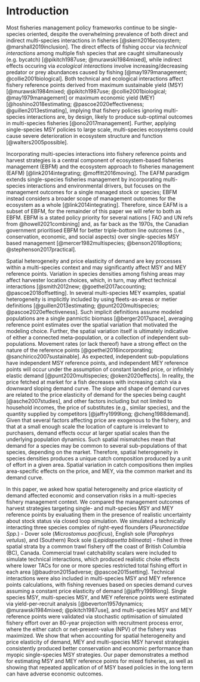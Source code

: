 # Introduction

Most fisheries management policy frameworks continue to be single-species 
oriented, despite the overwhelming prevalence of both direct and indirect 
multi-species interactions in fisheries [@skern2016ecosystem; 
@marshall2019inclusion]. The direct effects of fishing occur via *technical 
interactions* among multiple fish species that are caught simultaneously
(e.g. bycatch) [@pikitch1987use; @murawski1984mixed], while indirect effects
occuring via *ecological interactions* involve increasing/decreasing
predator or prey abundances caused by fishing [@may1979management; 
@collie2001biological]. Both technical and ecological interactions affect 
fishery reference points derived from maximum sustainable yield (MSY) 
[@murawski1984mixed; @pikitch1987use; @collie2001biological; 
@may1979management] or maximum economic yield (MEY) [@hoshino2018estimating;
@pascoe2020effectiveness; @guillen2013estimating], implying that fishery 
policies ignoring multi-species interactions are, by design, likely to 
produce sub-optimal outcomes in multi-species fisheries [@ono2017management]. 
Further, applying single-species MSY policies to large scale, multi-species 
ecosystems could cause severe deterioration in ecosystem 
structure and function [@walters2005possible]. 

Incorporating multi-species interactions into fishery reference
points and harvest strategies is a central component of ecosystem-based 
fisheries management (EBFM) and the ecosystem approach to fisheries 
management (EAFM) [@link2014integrating; @moffitt2016moving]. The EAFM 
paradigm extends single-species fisheries management by incorporating 
multi-species interactions and environmental drivers, but focuses on the 
management outcomes for a single managed stock or species; EBFM instead
considers a broader scope of management outcomes for the ecosystem as a 
whole [@link2014integrating]. Therefore, since EAFM is a subset of EBFM, 
for the remainder of this paper we will refer to both as EBFM. EBFM is a 
stated policy priority for several nations [ FAO and UN refs 
from @howell2021combining] and, as far back as the 1970s, the Canadian 
government prioritised EBFM for better triple-bottom line outcomes (i.e.,
conservation, economic, and social aspects) over single-species MSY based
management [@mercer1982multispecies; @benson2018options; 
@stephenson2017practical].

Spatial heterogeneity and price elasticity of demand are key processes 
within a multi-species context and may significantly affect MSY and 
MEY reference points. Variation 
in species densities among fishing areas may affect harvester location 
choices, which, in turn, may affect technical interactions [@smith2012new; 
@goethel2017accounting; @pascoe2018offsetting]. In several multi-species
MEY examples, spatial heterogeneity is implicitly included by using 
fleets-as-areas or metier definitions [@guillen2013estimating; 
@punt2020multispecies; @pascoe2020effectiveness]. Such implicit definitions
assume modeled populations are a single panmictic biomass 
[@berger2017space], averaging reference point estimates over the spatial 
variation that motivated the modeling choice. Further, the spatial
variation itself is ultimately indicative of either a connected 
meta-population, or a collection of independent sub-populations. Movement 
rates (or lack thereof) have a strong effect on the nature of the 
reference points [@goethel2016incorporating; @sanchirico2007sustainable]. 
As expected, independent sub-populations have independent MSY 
reference points, and independent MEY reference points will occur under 
the assumption of constant landed price, or infinitely elastic demand 
[@punt2020multispecies; @oken2020effects]. In reality, the price fetched
at market for a fish decreases with increasing catch via a downward 
sloping demand curve. The slope and shape of demand curves are related 
to the price elasticity of demand for the species being caught 
[@asche2007studies], and other factors including but not limited to 
household incomes, the price of substitutes (e.g., similar species), and 
the quantity supplied by competitors [@jaffry1999long; @cheng1988demand]. 
Given that several factors affecting price are exogenous to the fishery, and 
that at a small enough scale the location of capture is irrelevant to 
purchasers, demand effects occur at larger spatial scales than
the underlying population dynamics. Such spatial mismatches mean that 
demand for a species may be common to several sub-populations of that
species, depending on the market. Therefore, spatial heterogeneity in 
species densities produces a unique catch composition produced by
a unit of effort in a given area. Spatial variation in catch compositions 
then implies area-specific effects on the price, and MEY, via the common 
market and its demand curve.


In this paper, we asked how spatial heterogeneity and price elasticity
of demand affected economic and conservation risks in a multi-species
fishery management context. We compared the management outcomes of harvest 
strategies targeting single- and mult-species MSY and MEY reference points
by evaluating them in the presence of realistic uncertainty about stock
status via closed loop simulation. We simulated a technically interacting
three species complex of right-eyed flounders (*Pleuronectidae Spp.*) - 
Dover sole (*Microstomus pacificus*), English sole (*Parophrys vetulus*), 
and (Southern) Rock sole (*Lepidopsetta bilineata*) - fished in three 
spatial strata by a common trawl fishery off the coast of British 
Columbia (BC), Canada. Commercial trawl catchability scalars were included 
to simulate technical interactions, which produced realistic choke effects 
where lower TACs for one or more species restricted total fishing effort in 
each area [@baudron2015adverse; @pascoe2015setting]. Technical interactions
were also included in multi-species MSY and MEY reference points 
calculations, with fishing revenues based on species demand curves assuming 
a constant price elasticity of demand [@jaffry1999long]. Single species MSY, 
multi-species MSY, and MEY reference points were estimated via 
yield-per-recruit analysis [@beverton1957dynamics; @murawski1984mixed; 
@pikitch1987use], and multi-species MSY and MEY reference points were 
validated via stochastic optimisation of simulated fishery effort over 
an 80-year projection with recruitment process error, where the either 
catch or net-present-value (NPV) of the fishery was maximized. We show
that when accounting for spatial heterogeneity and price elasticity of 
demand, MEY and multi-species MSY harvest strategies consistently 
produced better conservation and economic performance than myopic 
single-species MSY strategies. Our paper demonstrates a method
for estimating MSY and MEY reference points for mixed fisheries, as well
as showing that repeated application of of MSY based policies in
the long term can have adverse economic outcomes.

